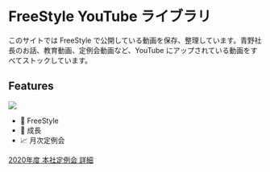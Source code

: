 # FreeStyle YouTube ライブラリ

このサイトでは FreeStyle で公開している動画を保存、整理しています。青野社長のお話、教育動画、定例会動画など、YouTube にアップされている動画をすべてストックしています。

## Features

<img src="./hqdefault.jpg" />

- 📝 FreeStyle
- 🥇 成長
- 📈 月次定例会

[2020年度 本社定例会 詳細](/mgm/company/detail/2020)
